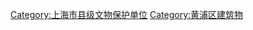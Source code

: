 {{catmore|黄浦区文物保护单位}}

[[Category:上海市县级文物保护单位|Category:上海市县级文物保护单位]]
[[Category:黄浦区建筑物|Category:黄浦区建筑物]]